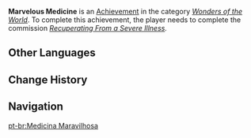 {{Achievement Infobox
|title        = 
|id           = 84519
|order id     = 4043
|category     = Wonders of the World
|description  = Cure [[Anna]]'s illness.
|requirements = Complete ''[[Recuperating From a Severe Illness]].''
|primogems    = 5
|tracking     = 
|hidden       = 1
|type         = Commission
}}
'''Marvelous Medicine''' is an [[Achievement]] in the category ''[[Wonders of the World]]''. To complete this achievement, the player needs to complete the commission ''[[Recuperating From a Severe Illness]].''
<!--
==Trivia==

==Video Guides==
{{EVT
|video1   = 
|caption1 = 
}}
-->
==Other Languages==
{{Other Languages
|en      = Marvelous Medicine
|zhs     = 妙手怪医
|zhs_rm  = Miào Shǒu Guài Yī
|zht     = 妙手怪醫
|zht_rm  = Miào Shǒu Guài Yī
|zh_tl   = 
|ja      = 妙手の怪医
|ja_rm   = Myoushu no Kai'i{{Assumed}}
|ja_tl   = Master Mystery Doctor
|ko      = 괴짜 의사
|ko_rm   = Goejja Uisa
|ko_tl   = Freak Doctor
|es      = Panacea universal
|es_tl   = Universal Panacea
|fr      = Remède miraculeux
|fr_tl   = Miraculous Remedy
|ru      = Чудеса медицины
|ru_tl   = Medicine Miracles
|th      = หมอเทวดา
|th_rm   = 
|th_tl   = 
|vi      = Bác sĩ quái dị
|vi_tl   = 
|de      = Ein toller Arzt
|de_tl   = A Terrific Physician
|id      = Obat Luar Biasa
|id_tl   = Marvelous Medicine
|pt      = Medicina Maravilhosa
|pt_tl   = 
|tr      = Mucizevi İlaç
|tr_tl   = 
|it      = Medicina strabiliante
|it_tl   = 
}}

==Change History==
{{Change History|1.0}}
<!--
==References==
{{Reflist}}
-->
==Navigation==
{{Achievement Navbox|Wonders of the World|Commission}}

[[pt-br:Medicina Maravilhosa]]
